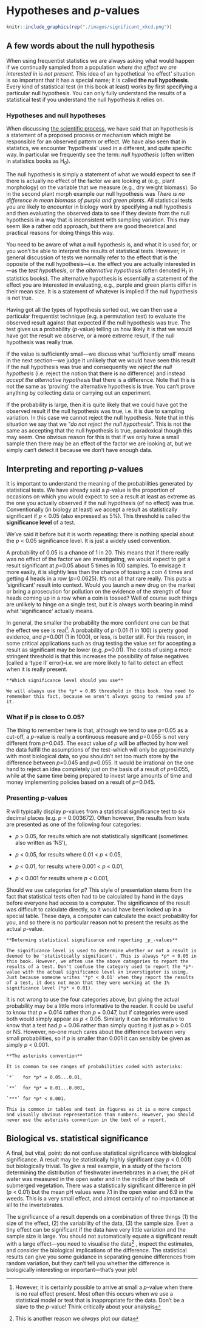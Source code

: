 # Hypotheses and *p*-values

```r
knitr::include_graphics(rep("./images/significant_xkcd.png"))
```

## A few words about the null hypothesis

When using frequentist statistics we are always asking what would happen if we continually sampled from a population *where the effect we are interested in is not present*. This idea of an hypothetical 'no effect' situation is so important that it has a special name; it is called **the null hypothesis**. Every kind of statistical test (in this book at least) works by first specifying a particular null hypothesis. You can only fully understand the results of a statistical test if you understand the null hypothesis it relies on.

### Hypotheses and null hypotheses

When discussing [the scientific process](#stages-hypotheses), we have said that an hypothesis is a statement of a proposed process or mechanism which might be responsible for an observed pattern or effect. We have also seen that in statistics, we encounter 'hypothesis' used in a different, and quite specific way. In particular we frequently see the term: *null hypothesis* (often written in statistics books as H~0~).

The null hypothesis is simply a statement of what we would expect to see if there is actually no effect of the factor we are looking at (e.g., plant morphology) on the variable that we measure (e.g., dry weight biomass). So in the second plant morph example our null hypothesis was *There is no difference in mean biomass of purple and green plants*. All statistical tests you are likely to encounter in biology work by specifying a null hypothesis and then evaluating the observed data to see if they deviate from the null hypothesis in a way that is inconsistent with sampling variation. This may seem like a rather odd approach, but there are good theoretical and practical reasons for doing things this way.

You need to be aware of what a null hypothesis is, and what it is used for, or you won't be able to interpret the results of statistical tests. However, in general discussion of tests we normally refer to the effect that is the opposite of the null hypothesis---i.e. the effect you are actually interested in---as the *test hypothesis*, or the *alternative hypothesis* (often denoted H~1~ in statistics books). The alternative hypothesis is essentially a statement of the effect you are interested in evaluating, e.g., purple and green plants differ in their mean size. It is a statement of whatever is implied if the null hypothesis is not true.

Having got all the types of hypothesis sorted out, we can then use a particular frequentist technique (e.g. a permutation test) to evaluate the observed result against that expected if the null hypothesis was true. The test gives us a probability (*p*-value) telling us how likely it is that we would have got the result we observe, or a more extreme result, if the null hypothesis was really true.

If the value is sufficiently small---we discuss what 'sufficiently small' means in the next section---we judge it unlikely that we would have seen this result if the null hypothesis was true and consequently we *reject the null hypothesis* (i.e. reject the notion that there is no difference) and instead *accept the alternative hypothesis* that there is a difference. Note that this is not the same as 'proving' the alternative hypothesis is true. You can't prove anything by collecting data or carrying out an experiment.

If the probability is large, then it is quite likely that we could have got the observed result if the null hypothesis was true, i.e. it is due to sampling variation. In this case we cannot reject the null hypothesis. Note that in this situation we say that we "*do not reject the null hypothesis*". This is not the same as accepting that the null hypothesis is true, paradoxical though this may seem. One obvious reason for this is that if we only have a small sample then there may be an effect of the factor we are looking at, but we simply can’t detect it because we don’t have enough data.

## Interpreting and reporting *p*-values

It is important to understand the meaning of the probabilities generated by statistical tests. We have already said a *p*-value is the proportion of occasions on which you would expect to see a result at least as extreme as the one you actually observed if the null hypothesis (of no effect) was true. Conventionally (in biology at least) we accept a result as statistically significant if  *p* < 0.05 (also expressed as 5%). This threshold is called the **significance level** of a test. 

We've said it before but it is worth repeating: there is nothing special about the *p* < 0.05 significance level. It is just a widely used convention. 

A probability of 0.05 is a chance of 1 in 20. This means that if there really was no effect of the factor we are investigating, we would expect to get a result significant at *p*=0.05 about 5 times in 100 samples. To envisage it more easily, it is slightly less than the chance of tossing a coin 4 times and getting 4 heads in a row (*p*=0.0625). It's not all that rare really. This puts a ‘significant’ result into context. Would you launch a new drug on the market or bring a prosecution for pollution on the evidence of the strength of four heads coming up in a row when a coin is tossed? Well of course such things are unlikely to hinge on a single test, but it is always worth bearing in mind what ‘significance’ actually means.

In general, the smaller the probability the more confident one can be that the effect we see is real^[However, it is certainly possible to arrive at small a *p*-value when there is no real effect present. Most often this occurs when we use a statistical model or test that is inappropriate for the data. Don't be a slave to the *p*-value! Think critically about your analysis]. A probability of *p*=0.01 (1 in 100) is pretty good evidence, and *p*=0.001 (1 in 1000), or less, is better still. For this reason, in some critical applications such as drug testing the value set for accepting a result as significant may be lower (e.g. *p*=0.01). The costs of using a more stringent threshold is that this increases the possibility of false negatives (called a 'type II' error)--i.e. we are more likely to fail to detect an effect when it is really present.

```block
**Which significance level should you use**

We will always use the *p* = 0.05 threshold in this book. You need to rememeber this fact, because we aren't always going to remind you of it.
```

### What if *p* is close to 0.05?

The thing to remember here is that, although we tend to use *p*=0.05 as a cut-off, a *p*-value is really a continuous measure and *p*=0.055 is not very different from *p*=0.045. The exact value of *p* will be affected by how well the data fulfill the assumptions of the test--which will only be approximately with most biological data, so you shouldn’t set too much store by the difference between *p*=0.045 and *p*=0.055. It would be irrational on the one hand to reject an idea completely just on the basis of a result of *p*=0.055, while at the same time being prepared to invest large amounts of time and money implementing policies based on a result of *p*=0.045.

### Presenting *p*-values {#presenting-p-values}

R will typically display *p*-values from a statistical significance test to six decimal places (e.g. *p* = 0.003672). Often however, the results from tests are presented as one of the following four categories: 

- *p* > 0.05, for results which are not statistically significant (sometimes also written as ‘NS’),

- *p* < 0.05, for results where 0.01 < *p* < 0.05,

- *p* < 0.01, for results where 0.001 < *p* < 0.01,

- *p* < 0.001 for results where *p* < 0.001,

Should we use categories for *p*? This style of presentation stems from the fact that statistical tests often had to be calculated by hand in the days before everyone had access to a computer. The significance of the result was difficult to calculate directly, so it would have been looked up in a special table. These days, a computer can calculate the exact probability for you, and so there is no particular reason not to present the results as the actual *p*-value. 

```block
**Determing statistical significance and reporting _p_-values**

The significance level is used to determine whether or not a result is deemed to be 'statistically significant'. This is always *p* < 0.05 in this book. However, we often use the above categories to report the results of a test. Don't confuse the category used to report the *p*-value with the actual significance level an inverstigator is using. Just because someone writes '*p* < 0.01' when they report the results of a test, it does not mean that they were working at the 1% significance level (*p* < 0.01).
```

It is not wrong to use the four categories above, but giving the actual probability may be a little more informative to the reader. It could be useful to know that *p* = 0.014 rather than *p* = 0.047, but if categories were used both would simply appear as *p* < 0.05. Similarly it can be informative to know that a test had *p* = 0.06 rather than simply quoting it just as *p* > 0.05 or NS. However, no-one much cares about the difference between very small probabilities, so if *p* is smaller than 0.001 it can sensibly be given as simply *p* < 0.001.

```block
**The asterisks convention**

It is common to see ranges of probabilities coded with asterisks: 

`*`   for *p* = 0.05...0.01, 

`**`  for *p* = 0.01...0.001,

`***` for *p* < 0.001. 

This is common in tables and text in figures as it is a more compact and visually obvious representation than numbers. However, you should never use the asterisks convention in the text of a report.
```

## Biological vs. statistical significance

A final, but vital, point: do not confuse statistical significance with biological significance. A result may be statistically highly significant (say *p* < 0.001) but biologically trivial. To give a real example, in a study of the factors determining the distribution of freshwater invertebrates in a river, the pH of water was measured in the open water and in the middle of the beds of submerged vegetation. There was a statistically significant difference in pH (*p* < 0.01) but the mean pH values were 7.1 in the open water and 6.9 in the weeds. This is a very small effect, and almost certainly of no importance at all to the invertebrates.

The significance of a result depends on a combination of three things (1) the size of the effect, (2) the variability of the data, (3) the sample size. Even a tiny effect can be significant if the data have very little variation and the sample size is large. You should not automatically equate a significant result with a large effect---you need to visualise the data^[This is another reason we *always* plot our data] , inspect the estimates, and consider the biological implications of the difference. The statistical results can give you some guidance in separating genuine differences from random variation, but they can’t tell you whether the difference is biologically interesting or important---that’s your job!
